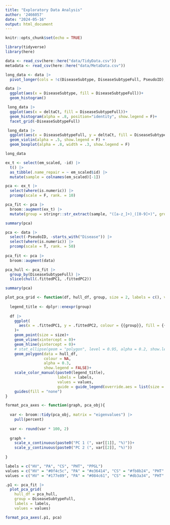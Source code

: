 ```yaml
---
title: "Exploratory Data Analysis"
author: '2466057'
date: "2024-05-16"
output: html_document
---
```


```r
knitr::opts_chunk$set(echo = TRUE)
```

```r
library(tidyverse)
library(here)
```

```r

data <- read_csv(here::here("data/TidyData.csv"))
metadata <- read_csv(here::here("data/MetaData.csv"))

```

```r

long_data <- data |> 
  pivot_longer(cols = !c(DiseaseSubtype, DiseaseSubtypeFull, PseudoID), names_to = "mRNA", values_to = "deltaCt")

```

```r
data |> 
  ggplot(aes(x = DiseaseSubtype, fill = DiseaseSubtypeFull))+
  geom_histogram()
```

```r

 long_data |> 
  ggplot(aes(x = deltaCt, fill = DiseaseSubtypeFull))+
  geom_histogram(alpha = .8, position="identity", show.legend = F)+
  facet_grid(~DiseaseSubtypeFull)

```

```r

 long_data |> 
  ggplot(aes(x = DiseaseSubtypeFull, y = deltaCt, fill = DiseaseSubtypeFull))+
  geom_violin(alpha = .5, show.legend = F) + 
  geom_boxplot(alpha = .8, width = .3, show.legend = F)

```

```r

long_data

```
```r
ex_t <- select(em_scaled, -id) |> 
  t() |> 
  as_tibble(.name_repair = ~ em_scaled$id) |> 
  mutate(sample = colnames(em_scaled)[-1])
```


```r
pca <- ex_t |> 
  select(where(is.numeric)) |> 
  prcomp(scale = F, rank. = 10)

pca_fit <- pca |> 
  broom::augment(ex_t) |> 
  mutate(group = stringr::str_extract(sample, "([a-z_]+)_([0-9]+)", group = 1))

summary(pca)
```

```r

pca <- data |> 
  select(-PseudoID, -starts_with("Disease")) |> 
  select(where(is.numeric)) |> 
  prcomp(scale = T, rank. = 50)
  
pca_fit <- pca |> 
  broom::augment(data)

pca_hull <- pca_fit |> 
  group_by(DiseaseSubtypeFull) |>  
  slice(chull(.fittedPC1, .fittedPC2))

summary(pca)
```
```r

plot_pca_grid <- function(df, hull_df, group, size = 2, labels = c(), values = c()){
  
  legend_title <- dplyr::enexpr(group)
  
  df |> 
    ggplot(
      aes(x = .fittedPC1, y = .fittedPC2, colour = {{group}}, fill = {{group}})
    )+
    geom_point(size = size)+
    geom_vline(xintercept = 0)+
    geom_hline(yintercept = 0)+
    # stat_ellipse(geom = "polygon", level = 0.95, alpha = 0.2, show.legend = F)+
    geom_polygon(data = hull_df,
                 colour = NA, 
                 alpha = 0.3,
                 show.legend = FALSE)+
    scale_color_manual(paste0(legend_title), 
                       labels = labels,
                       values = values, 
                       guide = guide_legend(override.aes = list(size = 5, shape = 15, alpha = 1)))+
    guides(fill = "none")
}

format_pca_axes <- function(graph, pca_obj){
  
  var <- broom::tidy(pca_obj, matrix = "eigenvalues") |> 
    pull(percent)
  
  var <- round(var * 100, 2)
  
  graph +
    scale_x_continuous(paste0("PC 1 (", var[[1]], "%)"))+
    scale_y_continuous(paste0("PC 2 (", var[[2]], "%)"))
  
}

```

```r

labels = c("HV", "PA", "CS", "PHT", "PPGL")
values = c("HV" = "#0f4c5c", "PA" = "#e36414", "CS" = "#fb8b24", "PHT" = "#9a031e", "PPGL" = "#5f0f40")
values = c("HV" = "#177e89", "PA" = "#084c61", "CS" = "#db3a34", "PHT" = "#ffc857", "PPGL" = "#323031")

.p1 <- pca_fit |>
  plot_pca_grid(
    hull_df = pca_hull,  
    group = DiseaseSubtypeFull, 
    labels = labels, 
    values = values)

format_pca_axes(.p1, pca)

```


